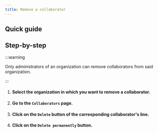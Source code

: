 ```yaml
---
title: Remove a collaborator
---
```



## Quick guide

<VideoPlayer src="https://cdn.csquare.run/docs/webm/remove-organization-collaborator.webm" />

## Step-by-step

:::warning

Only administrators of an organization can remove collaborators from said organization.

:::

1. #### Select the organization in which you want to remove a collaborator.
2. #### Go to the `Collaborators` page.
3. #### Click on the `Delete` button of the corresponding collaborator's line.
4. #### Click on the `Delete permanently` button.

